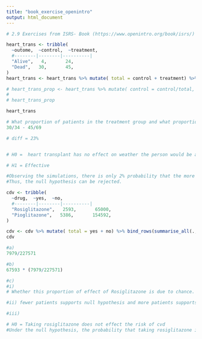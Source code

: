 ```yaml
---
title: "book_exercise_openintro"
output: html_document
---
```


```r
# 2.9 Exercises from ISRS- Book (https://www.openintro.org/book/isrs/)

heart_trans <- tribble(
  ~outome,  ~control,  ~treatment,
  #--------|--------|----------|
  "Alive",   4,       24,         
  "Dead",   30,       45,         
)
heart_trans <- heart_trans %>% mutate( total = control + treatment) %>% bind_rows(summarise_all(., funs(if(is.numeric(.)) sum(.) else "Total")))

# heart_trans_prop <- heart_trans %>% mutate( control = control/total, treatment = treatment/total, total = 1)
# 
# heart_trans_prop

heart_trans

# What proportion of patients in the treatment group and what proportion of patients in the control group died?
30/34 - 45/69

# diff = 23%


# H0 =  heart transplant has no effect on weather the person would be alive or dead

# H1 = Effective

#Observing the simulations, there is only 2% probability that the more than 23% people died in control group than the treatment group by chance alone.
#Thus, the null hypothesis can be rejected.


```
```r
cdv <- tribble(
  ~drug,  ~yes,  ~no,
  #--------|--------|----------|
  "Rosiglitazone",   2593,       65000,         
  "Pioglitazone",   5386,       154592,       
)

cdv <- cdv %>% mutate( total = yes + no) %>% bind_rows(summarise_all(., funs(if(is.numeric(.)) sum(.) else "Total")))
cdv

#a) 
7979/227571

#b)
67593 * (7979/227571)

#c) 
#i)
# Whether this proportion of effect of Rosiglitazone is due to chance.

#ii) fewer patients supports null hypothesis and more patients supports the alternate hypothesis.

#iii) 

# H0 = Taking rosiglitazone does not effect the risk of cvd
#Under the null hypothesis, the probability that taking rosiglitazone increases risks of cvd is high. Thus, we reject the null hypothesis.

```


